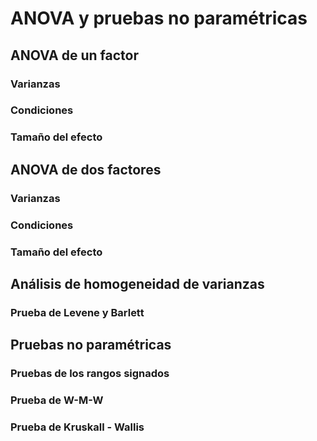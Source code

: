 # ANOVA y pruebas no paramétricas

## ANOVA de un factor

### Varianzas
### Condiciones
### Tamaño del efecto

## ANOVA de dos factores

### Varianzas
### Condiciones
### Tamaño del efecto

## Análisis de homogeneidad de varianzas
### Prueba de Levene y Barlett

## Pruebas no paramétricas
### Pruebas de los rangos signados
### Prueba de W-M-W
### Prueba de Kruskall - Wallis